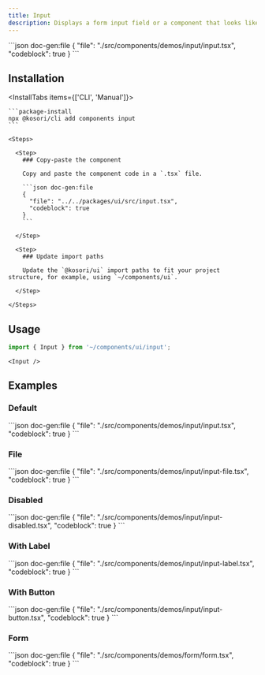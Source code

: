 ```yaml
---
title: Input
description: Displays a form input field or a component that looks like an input field.
---
```


<ComponentPreview name='input'>
```json doc-gen:file
{
  "file": "./src/components/demos/input/input.tsx",
  "codeblock": true
}
```
</ComponentPreview>

## Installation

<InstallTabs items={['CLI', 'Manual']}>

  <Tab value='CLI'>
  
    ```package-install
    npx @kosori/cli add components input
    ```

  </Tab>

  <Tab value='Manual'>

    <Steps>

      <Step>
        ### Copy-paste the component

        Copy and paste the component code in a `.tsx` file.

        ```json doc-gen:file
        {
          "file": "../../packages/ui/src/input.tsx",
          "codeblock": true
        }
        ```

      </Step>

      <Step>
        ### Update import paths

        Update the `@kosori/ui` import paths to fit your project structure, for example, using `~/components/ui`.

      </Step>

    </Steps>

  </Tab>

</InstallTabs>

## Usage

```ts
import { Input } from '~/components/ui/input';
```

```tsx
<Input />
```

## Examples

### Default

<ComponentPreview name='input'>
```json doc-gen:file
{
  "file": "./src/components/demos/input/input.tsx",
  "codeblock": true
}
```
</ComponentPreview>

### File

<ComponentPreview name='input-file'>
```json doc-gen:file
{
  "file": "./src/components/demos/input/input-file.tsx",
  "codeblock": true
}
```
</ComponentPreview>

### Disabled

<ComponentPreview name='input-disabled'>
```json doc-gen:file
{
  "file": "./src/components/demos/input/input-disabled.tsx",
  "codeblock": true
}
```
</ComponentPreview>

### With Label

<ComponentPreview name='input-label'>
```json doc-gen:file
{
  "file": "./src/components/demos/input/input-label.tsx",
  "codeblock": true
}
```
</ComponentPreview>

### With Button

<ComponentPreview name='input-button'>
```json doc-gen:file
{
  "file": "./src/components/demos/input/input-button.tsx",
  "codeblock": true
}
```
</ComponentPreview>

### Form

<ComponentPreview name='form'>
```json doc-gen:file
{
  "file": "./src/components/demos/form/form.tsx",
  "codeblock": true
}
```
</ComponentPreview>
